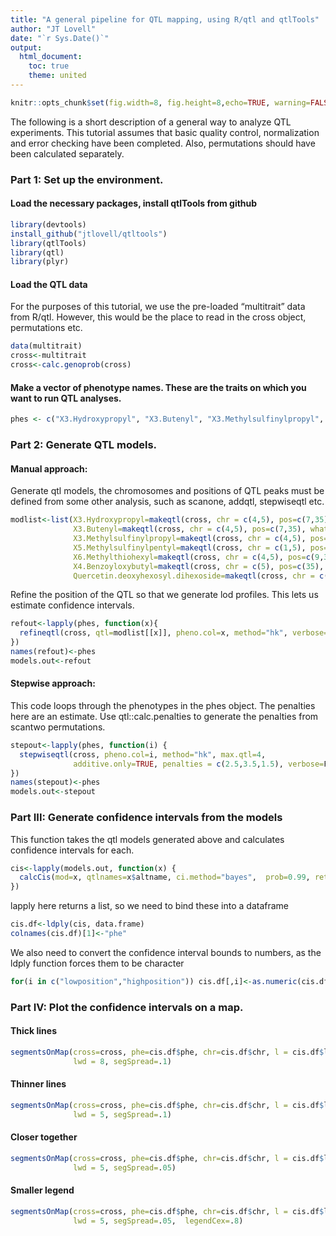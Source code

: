 ```yaml
---
title: "A general pipeline for QTL mapping, using R/qtl and qtlTools"
author: "JT Lovell"
date: "`r Sys.Date()`"
output:
  html_document:
    toc: true
    theme: united
---
```


```r
knitr::opts_chunk$set(fig.width=8, fig.height=8,echo=TRUE, warning=FALSE, message=FALSE)
```

The following is a short description of a general way to analyze QTL experiments. This tutorial assumes that basic quality control, normalization and error checking have been completed. Also, permutations should have been calculated separately. 

### Part 1: Set up the environment.

#### Load the necessary packages, install qtlTools from github

```r
library(devtools)
install_github("jtlovell/qtltools")
library(qtlTools)
library(qtl)
library(plyr)
```

#### Load the QTL data
For the purposes of this tutorial, we use the pre-loaded "multitrait" data from R/qtl. However, this would be the place to read in the cross object, permutations etc. 

```r
data(multitrait)
cross<-multitrait
cross<-calc.genoprob(cross)
```

#### Make a vector of phenotype names. These are the traits on which you want to run QTL analyses.

```r
phes <- c("X3.Hydroxypropyl", "X3.Butenyl", "X3.Methylsulfinylpropyl", "X5.Methylsulfinylpentyl", "X6.Methylthiohexyl", "X4.Benzoyloxybutyl", "Quercetin.deoxyhexosyl.dihexoside")
```


### Part 2: Generate QTL models.
#### Manual approach:

Generate qtl models, the chromosomes and positions of QTL peaks must be defined from some other analysis, such as scanone, addqtl, stepwiseqtl etc. 

```r
modlist<-list(X3.Hydroxypropyl=makeqtl(cross, chr = c(4,5), pos=c(7,35), what="prob"),
              X3.Butenyl=makeqtl(cross, chr = c(4,5), pos=c(7,35), what="prob"),
              X3.Methylsulfinylpropyl=makeqtl(cross, chr = c(4,5), pos=c(0,35), what="prob"),
              X5.Methylsulfinylpentyl=makeqtl(cross, chr = c(1,5), pos=c(105,40), what="prob"),
              X6.Methylthiohexyl=makeqtl(cross, chr = c(4,5), pos=c(9,35), what="prob"),
              X4.Benzoyloxybutyl=makeqtl(cross, chr = c(5), pos=c(35), what="prob"),
              Quercetin.deoxyhexosyl.dihexoside=makeqtl(cross, chr = c(4,5), pos=c(13,35), what="prob"))
```

Refine the position of the QTL so that we generate lod profiles. This lets us estimate confidence intervals. 

```r
refout<-lapply(phes, function(x){
  refineqtl(cross, qtl=modlist[[x]], pheno.col=x, method="hk", verbose=F)
})
names(refout)<-phes
models.out<-refout
```


#### Stepwise approach:
This code loops through the phenotypes in the phes object. The penalties here are an estimate. Use qtl::calc.penalties to generate the penalties from scantwo permutations.

```r
stepout<-lapply(phes, function(i) {
  stepwiseqtl(cross, pheno.col=i, method="hk", max.qtl=4, 
              additive.only=TRUE, penalties = c(2.5,3.5,1.5), verbose=F)
})
names(stepout)<-phes
models.out<-stepout
```


### Part III: Generate confidence intervals from the models
This function takes the qtl models generated above and calculates confidence intervals for each. 

```r
cis<-lapply(models.out, function(x) {
  calcCis(mod=x, qtlnames=x$altname, ci.method="bayes",  prob=0.99, returnChr=TRUE, returnMaxLod=TRUE, expandtomarkers=T)
})
```

lapply here returns a list, so we need to bind these into a dataframe
```r
cis.df<-ldply(cis, data.frame)
colnames(cis.df)[1]<-"phe"
```

We also need to convert the confidence interval bounds to numbers, as the ldply function forces them to be character
```r
for(i in c("lowposition","highposition")) cis.df[,i]<-as.numeric(cis.df[,i])
```

### Part IV: Plot the confidence intervals on a map. 

#### Thick lines

```r
segmentsOnMap(cross=cross, phe=cis.df$phe, chr=cis.df$chr, l = cis.df$lowposition, h =cis.df$highposition, 
              lwd = 8, segSpread=.1)
```

#### Thinner lines

```r
segmentsOnMap(cross=cross, phe=cis.df$phe, chr=cis.df$chr, l = cis.df$lowposition, h =cis.df$highposition, 
              lwd = 5, segSpread=.1)
```

#### Closer together

```r
segmentsOnMap(cross=cross, phe=cis.df$phe, chr=cis.df$chr, l = cis.df$lowposition, h =cis.df$highposition, 
              lwd = 5, segSpread=.05)
```

#### Smaller legend

```r
segmentsOnMap(cross=cross, phe=cis.df$phe, chr=cis.df$chr, l = cis.df$lowposition, h =cis.df$highposition, 
              lwd = 5, segSpread=.05,  legendCex=.8)
```

